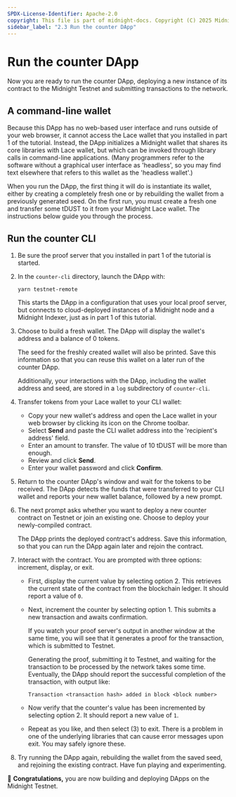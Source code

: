 ```yaml
---
SPDX-License-Identifier: Apache-2.0
copyright: This file is part of midnight-docs. Copyright (C) 2025 Midnight Foundation. Licensed under the Apache License, Version 2.0 (the "License"); You may not use this file except in compliance with the License. You may obtain a copy of the License at http://www.apache.org/licenses/LICENSE-2.0 Unless required by applicable law or agreed to in writing, software distributed under the License is distributed on an "AS IS" BASIS, WITHOUT WARRANTIES OR CONDITIONS OF ANY KIND, either express or implied. See the License for the specific language governing permissions and limitations under the License.
sidebar_label: "2.3 Run the counter DApp"
---
```


# Run the counter DApp

Now you are ready to run the counter DApp, deploying a new instance of
its contract to the Midnight Testnet and submitting transactions
to the network.

## A command-line wallet

Because this DApp has no web-based user interface and runs outside of
your web browser, it cannot access the Lace wallet that you
installed in part 1 of the tutorial. Instead, the DApp initializes
a Midnight wallet that shares its core libraries with Lace wallet, but
which can be invoked through library calls in command-line
applications. (Many programmers refer to the software without a graphical
user interface as 'headless', so you may find text elsewhere that
refers to this wallet as the 'headless wallet'.)

When you run the DApp, the first thing it will do is instantiate its
wallet, either by creating a completely fresh one or by rebuilding the
wallet from a previously generated seed.  On the first run, you must
create a fresh one and transfer some tDUST to it from your Midnight
Lace wallet.  The instructions below guide you through the process.

## Run the counter CLI

1. Be sure the proof server that you installed in part 1 of the
   tutorial is started.

2. In the `counter-cli` directory, launch the DApp with:
   ```shell
   yarn testnet-remote
   ```
   This starts the DApp in a configuration that uses your local proof
   server, but connects to cloud-deployed instances of a Midnight node
   and a Midnight Indexer, just as in part 1 of this tutorial.

3. Choose to build a fresh wallet.  The DApp will display the wallet's
   address and a balance of 0 tokens.

   The seed for the freshly created wallet will also be printed.  Save
   this information so that you can reuse this wallet on a later run
   of the counter DApp.



   Additionally, your interactions with the DApp, including the wallet
   address and seed, are stored in a `log` subdirectory of
   `counter-cli`.

4. Transfer tokens from your Lace wallet to your CLI wallet:
   - Copy your new wallet's address and open the Lace wallet
     in your web browser by clicking its icon on the Chrome toolbar.
   - Select **Send** and paste the CLI wallet address into the 'recipient's address' field.
   - Enter an amount to transfer. The value of 10 tDUST will be more than enough.
   - Review and click **Send**.
   - Enter your wallet password and click **Confirm**.

5. Return to the counter DApp's window and wait for the tokens to be
   received.  The DApp detects the funds that were transferred to
   your CLI wallet and reports your new wallet balance, followed
   by a new prompt.

6. The next prompt asks whether you want to deploy a new counter
   contract on Testnet or join an existing one.  Choose to deploy
   your newly-compiled contract.

   The DApp prints the deployed contract's address.  Save this
   information, so that you can run the DApp again later and rejoin
   the contract.

7. Interact with the contract.  You are prompted with three options: increment, display, or exit.
   - First, display the current value by selecting option 2.  This
     retrieves the current state of the contract from the blockchain
     ledger.  It should report a value of `0`.
   - Next, increment the counter by selecting option 1.  This submits a
     new transaction and awaits confirmation.

     If you watch your proof server's output in another window at the
     same time, you will see that it generates a proof for the
     transaction, which is submitted to Testnet.

     Generating the proof, submitting it to Testnet, and waiting
     for the transaction to be processed by the network takes some
     time.  Eventually, the DApp should report the successful
     completion of the transaction, with output like:
     ```
     Transaction <transaction hash> added in block <block number>
     ```
   - Now verify that the counter's value has been incremented by
     selecting option 2.  It should report a new value of `1`.

   - Repeat as you like, and then select (3) to exit.  There is a problem in one of the underlying libraries
     that can cause error messages upon exit.  You may safely ignore
     these.

8. Try running the DApp again, rebuilding the wallet from the saved
   seed, and rejoining the existing contract.  Have fun playing and
   experimenting.

🎉 **Congratulations,** you are now building and deploying DApps on the Midnight Testnet.
